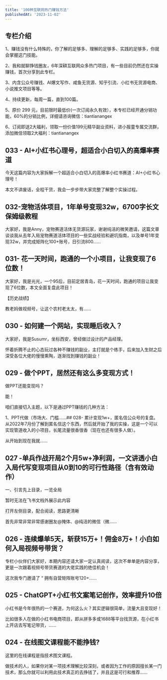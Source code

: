 ```yaml
---
title: '100种互联网热门赚钱方法'
publishedAt: '2023-11-02'
---
```


## 专栏介绍

1、赚钱没有什么特殊的，你了解的足够多、理解的足够多、实践的足够多，你就会掌握这门技能。

2、我和就聊挣钱圈友，6年深耕互联网众多热门项目，有一些目前仍然还在实操赚钱，首次分享到此专栏。

3、内含公众号赚钱、AI爆文写作、咸鱼无货源、知乎引流、小红书无货源电商、小说推文项目等等。

4、持续更新，每周一篇，直到100篇。

5、原价 299 元，目前限时最低价(一次订阅永久有效），本专栏已经开通分销功能，60%的分销比例，详细请咨询微信：tiantianangex

6、订阅即送2大福利，领取一份价值199元精华副业资料，进小报童专属交流群，添加微信领取2大福利：tiantianangex



## 033 - AI+小红书心理号，超适合小白切入的高爆率赛道
今天这篇内容为大家拆解一个超适合小白切入的高爆率小红书赛道：AI+小红书心理号！

本文不讲废话，全程干货，我会一步步带大家完整了解整个实操过程。

## 032-宠物活体项目，1年单号变现32w，6700字长文保姆级教程
大家好，我是Anny，宠物赛道活体无货源玩家，谢谢纯洁的微笑邀请，这篇文章谈谈我从去年入局宠物赛道活体项目的一些实战经验和避坑指南，以及单号1年变现32w，并完成矩阵化100+账号，日引流800......

## 031- 花一天时间，跑通的一个小项目，让我变现了6位数！
大家好，我是光光，一个95后，目前定居青岛，花一天时间，跑通的项目让我变现了6位数，本文全面复盘此项目！

【历史战绩】

教老妈做视频号，让这个农村老太太，有......

## 030 - 如何建一个网站，实现睡后收入？
大家好，我是Susumr，坐标西安，曾经做过设计的产品经理。

怀着折腾不止的心态玩过各种不赚钱的副业，主打就是个练手，后来加入生财之后深受各位大佬的慢慢熏陶，逐渐找到赚钱的副业！

## 029 - 做个PPT，居然还有这么多变现方式！
做PPT还能变现吗？

能！

咱们直接切入主题，以下是通过PPT赚钱的几种方法：

1、PPT代做（市场大、门槛......## 028- 累计变现1w+，匿名信公众号的复盘。
从2022年7月份了解到匿名信这个东西，然后就开始了我的实操，这是一个可以实现管道收入的小项目，长尾流量很香很香（现在也还有很多人做）。

从开始到现在我就......

## 027 -单兵作战开局2个月5w+净利润，一文讲透小白入局代写变现项目从0到10的可行性路径（含有效动作）
一、引言先上目录，一览全局

暂时无法在飞书文档外展示此内容

打开左侧目录，配合阅读，思路更清晰

首先非常非常非常感谢圈友@掩体、@纯洁的微信（微......

## 026 - 连续爆单5天，斩获15万+！佣金8万+！小白如何入局视频号带货？
专栏小伙伴们大家好，本期内容还请大家一定认真阅读，这次不单单是内容分享，更是一次跟着视频号带货赛道的大佬实践的绝佳机会！

这次我专门邀请了 “ 拥有自营矩阵账号120+......

## 025 - ChatGPT+小红书文案笔记创作，效率提升10倍
小红书是今年很热的一个赛道，为何这么火？其实逻辑很简单，流量大且变现好！

比如很多人在做的小红书电商项目，即从拼多多或1688等平台找货源，在小红书上开店去写笔记带货，......

## 024 - 在线图文课程能不能挣钱?
这里的在线课程是指技术图文课程。

做技术的人，如果你对某一项技术理解比较深刻，或者因为工作的原因擅长某一门技术，那么你就可以利用此技术真正的去挣钱了，并且这是可行和推荐......

